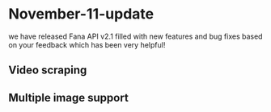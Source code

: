 # November-11-update 

we have released Fana API v2.1 filled with new features and bug fixes based on your feedback which has been very helpful!

## Video scraping 

## Multiple image support 
